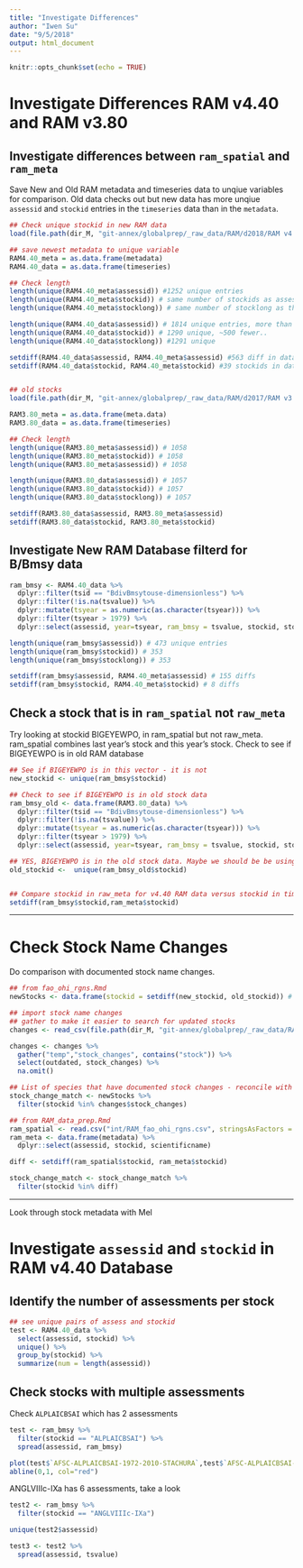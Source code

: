 ```yaml
---
title: "Investigate Differences"
author: "Iwen Su"
date: "9/5/2018"
output: html_document
---
```


```r
knitr::opts_chunk$set(echo = TRUE)
```

# Investigate Differences RAM v4.40 and RAM v3.80

## Investigate differences between `ram_spatial` and `ram_meta`

Save New and Old RAM metadata and timeseries data to unqiue variables for comparison. Old data checks out but new data has more unqiue `assessid` and `stockid` entries in the `timeseries` data than in the `metadata`. 
```r
## Check unique stockid in new RAM data
load(file.path(dir_M, "git-annex/globalprep/_raw_data/RAM/d2018/RAM v4.40 (6-4-18)/DB Files With Assessment Data/DBdata.RData"))

## save newest metadata to unique variable 
RAM4.40_meta = as.data.frame(metadata)
RAM4.40_data = as.data.frame(timeseries)

## Check length
length(unique(RAM4.40_meta$assessid)) #1252 unique entries
length(unique(RAM4.40_meta$stockid)) # same number of stockids as assessids
length(unique(RAM4.40_meta$stocklong)) # same number of stocklong as the above two

length(unique(RAM4.40_data$assessid)) # 1814 unique entries, more than in metadata
length(unique(RAM4.40_data$stockid)) # 1290 unique, ~500 fewer..
length(unique(RAM4.40_data$stocklong)) #1291 unique

setdiff(RAM4.40_data$assessid, RAM4.40_meta$assessid) #563 diff in data not in meta
setdiff(RAM4.40_data$stockid, RAM4.40_meta$stockid) #39 stockids in data not in meta


## old stocks 
load(file.path(dir_M, "git-annex/globalprep/_raw_data/RAM/d2017/RAM v3.80/DB Files With Assessment Data/DBdata.RData"))

RAM3.80_meta = as.data.frame(meta.data)
RAM3.80_data = as.data.frame(timeseries)

## Check length
length(unique(RAM3.80_meta$assessid)) # 1058
length(unique(RAM3.80_meta$stockid)) # 1058
length(unique(RAM3.80_meta$assessid)) # 1058

length(unique(RAM3.80_data$assessid)) # 1057 
length(unique(RAM3.80_data$stockid)) # 1057
length(unique(RAM3.80_data$stocklong)) # 1057

setdiff(RAM3.80_data$assessid, RAM3.80_meta$assessid)
setdiff(RAM3.80_data$stockid, RAM3.80_meta$stockid)

```

## Investigate New RAM Database filterd for B/Bmsy data
```r

ram_bmsy <- RAM4.40_data %>%
  dplyr::filter(tsid == "BdivBmsytouse-dimensionless") %>%
  dplyr::filter(!is.na(tsvalue)) %>%
  dplyr::mutate(tsyear = as.numeric(as.character(tsyear))) %>%
  dplyr::filter(tsyear > 1979) %>%
  dplyr::select(assessid, year=tsyear, ram_bmsy = tsvalue, stockid, stocklong)

length(unique(ram_bmsy$assessid)) # 473 unique entries
length(unique(ram_bmsy$stockid)) # 353
length(unique(ram_bmsy$stocklong)) # 353

setdiff(ram_bmsy$assessid, RAM4.40_meta$assessid) # 155 diffs
setdiff(ram_bmsy$stockid, RAM4.40_meta$stockid) # 8 diffs


```

## Check a stock that is in `ram_spatial` not `raw_meta`

Try looking at stockid BIGEYEWPO, in ram_spatial but not raw_meta. ram_spatial combines last year's stock and this year's stock. Check to see if BIGEYEWPO is in old RAM database
```r

## See if BIGEYEWPO is in this vector - it is not
new_stockid <- unique(ram_bmsy$stockid)

## Check to see if BIGEYEWPO is in old stock data
ram_bmsy_old <- data.frame(RAM3.80_data) %>%
  dplyr::filter(tsid == "BdivBmsytouse-dimensionless") %>%
  dplyr::filter(!is.na(tsvalue)) %>%
  dplyr::mutate(tsyear = as.numeric(as.character(tsyear))) %>%
  dplyr::filter(tsyear > 1979) %>%
  dplyr::select(assessid, year=tsyear, ram_bmsy = tsvalue, stockid, stocklong)

## YES, BIGEYEWPO is in the old stock data. Maybe we should be be using the new RAM stock data instead of joining the added stocks to the old stocks?
old_stockid <-  unique(ram_bmsy_old$stockid)


## Compare stockid in raw_meta for v4.40 RAM data versus stockid in timeseries.. should match
setdiff(ram_bmsy$stockid,ram_meta$stockid)

```

***

# Check Stock Name Changes

Do comparison with documented stock name changes. 
```r

## from fao_ohi_rgns.Rmd
newStocks <- data.frame(stockid = setdiff(new_stockid, old_stockid)) # there are 101 diff stock names

## import stock name changes
## gather to make it easier to search for updated stocks
changes <- read_csv(file.path(dir_M, "git-annex/globalprep/_raw_data/RAM/d2018/RAM v4.40 (6-4-18)/DB Documents/Stock_Change_History_060418.csv"))

changes <- changes %>% 
  gather("temp","stock_changes", contains("stock")) %>% 
  select(outdated, stock_changes) %>% 
  na.omit()

## List of species that have documented stock changes - reconcile with the Stock Change History file
stock_change_match <- newStocks %>% 
  filter(stockid %in% changes$stock_changes)

## from RAM_data_prep.Rmd
ram_spatial <- read.csv("int/RAM_fao_ohi_rgns.csv", stringsAsFactors = FALSE)
ram_meta <- data.frame(metadata) %>%
  dplyr::select(assessid, stockid, scientificname)

diff <- setdiff(ram_spatial$stockid, ram_meta$stockid)

stock_change_match <- stock_change_match %>% 
  filter(stockid %in% diff)
```


***

Look through stock metadata with Mel

# Investigate `assessid` and `stockid` in RAM v4.40 Database

## Identify the number of assessments per stock
```r
## see unique pairs of assess and stockid
test <- RAM4.40_data %>% 
  select(assessid, stockid) %>% 
  unique() %>% 
  group_by(stockid) %>% 
  summarize(num = length(assessid))
```

## Check stocks with multiple assessments

Check `ALPLAICBSAI` which has 2 assessments
```r
test <- ram_bmsy %>% 
  filter(stockid == "ALPLAICBSAI") %>% 
  spread(assessid, ram_bmsy)

plot(test$`AFSC-ALPLAICBSAI-1972-2010-STACHURA`,test$`AFSC-ALPLAICBSAI-1975-2015-SISIMP2016`)
abline(0,1, col="red")
```

ANGLVIIIc-IXa has 6 assessments, take a look
```r
test2 <- ram_bmsy %>% 
  filter(stockid == "ANGLVIIIc-IXa")

unique(test2$assessid)

test3 <- test2 %>% 
  spread(assessid, tsvalue)
```
